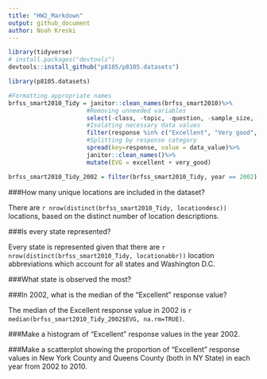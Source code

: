 ```yaml
---
title: "HW2_Markdown"
output: github_document
author: Noah Kreski
---
```

``` r
library(tidyverse)
# install.packages("devtools")
devtools::install_github("p8105/p8105.datasets")

library(p8105.datasets)
```

```r

#Formatting appropriate names
brfss_smart2010_Tidy = janitor::clean_names(brfss_smart2010)%>%
                      #Removing unneeded variables
                      select(-class, -topic, -question, -sample_size, -(confidence_limit_low:geo_location))%>%
                      #Isolating necessary data values
                      filter(response %in% c("Excellent", "Very good", "Good", "Fair", "Poor"))%>%
                      #Splitting by response category
                      spread(key=response, value = data_value)%>%
                      janitor::clean_names()%>%
                      mutate(EVG = excellent + very_good)

brfss_smart2010_Tidy_2002 = filter(brfss_smart2010_Tidy, year == 2002)
```

###How many unique locations are included in the dataset? 

There are `r nrow(distinct(brfss_smart2010_Tidy, locationdesc))` locations, based on the distinct number of location descriptions.

###Is every state represented? 

Every state is represented given that there are `r nrow(distinct(brfss_smart2010_Tidy, locationabbr))` location abbreviations which account for all states and Washington D.C.


###What state is observed the most?







###In 2002, what is the median of the “Excellent” response value?

The median of the Excellent response value in 2002 is `r median(brfss_smart2010_Tidy_2002$EVG, na.rm=TRUE)`.



###Make a histogram of “Excellent” response values in the year 2002.

###Make a scatterplot showing the proportion of “Excellent” response values in New York County and Queens County (both in NY State) in each year from 2002 to 2010.

